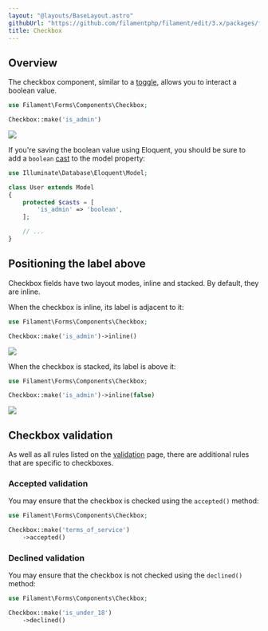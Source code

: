 ```yaml
---
layout: "@layouts/BaseLayout.astro"
githubUrl: "https://github.com/filamentphp/filament/edit/3.x/packages/forms/docs/03-fields/04-checkbox.md"
title: Checkbox
---
```


## Overview

The checkbox component, similar to a [toggle](toggle), allows you to interact a boolean value.

```php
use Filament\Forms\Components\Checkbox;

Checkbox::make('is_admin')
```

![](https://user-images.githubusercontent.com/41773797/147613098-db8d3571-1835-4714-b422-619755c0b722.png)

If you're saving the boolean value using Eloquent, you should be sure to add a `boolean` [cast](https://laravel.com/docs/eloquent-mutators#attribute-casting) to the model property:

```php
use Illuminate\Database\Eloquent\Model;

class User extends Model
{
    protected $casts = [
        'is_admin' => 'boolean',
    ];

    // ...
}
```

## Positioning the label above

Checkbox fields have two layout modes, inline and stacked. By default, they are inline.

When the checkbox is inline, its label is adjacent to it:

```php
use Filament\Forms\Components\Checkbox;

Checkbox::make('is_admin')->inline()
```

![](https://user-images.githubusercontent.com/41773797/147613098-db8d3571-1835-4714-b422-619755c0b722.png)

When the checkbox is stacked, its label is above it:

```php
use Filament\Forms\Components\Checkbox;

Checkbox::make('is_admin')->inline(false)
```

![](https://user-images.githubusercontent.com/41773797/147613119-0bc731dd-fcdd-4c1a-9a26-cce2b0f589d2.png)

## Checkbox validation

As well as all rules listed on the [validation](../validation) page, there are additional rules that are specific to checkboxes.

### Accepted validation

You may ensure that the checkbox is checked using the `accepted()` method:

```php
use Filament\Forms\Components\Checkbox;

Checkbox::make('terms_of_service')
    ->accepted()
```

### Declined validation

You may ensure that the checkbox is not checked using the `declined()` method:

```php
use Filament\Forms\Components\Checkbox;

Checkbox::make('is_under_18')
    ->declined()
```
